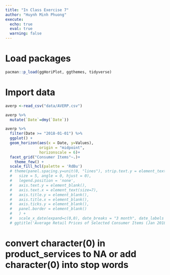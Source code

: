 ```yaml
---
title: "In Class Exercise 7"
author: "Huynh Minh Phuong"
execute:
  echo: true
  eval: true
  warning: false
---
```


# Load packages

```r
pacman::p_load(ggHoriPlot, ggthemes, tidyverse)
```

# Import data

```r
averp <-read_csv("data/AVERP.csv")
```

```r
averp %>% 
  mutate(`Date`=dmy(`Date`))
```

```r
averp %>% 
  filter(Date >= "2018-01-01") %>%
  ggplot() +
  geom_horizon(aes(x = Date, y=Values),
               origin = "midpoint",
               horizonscale = 6)+
  facet_grid("Consumer Items"~.)+
    theme_few() +
  scale_fill_hcl(palette = 'RdBu')
  # theme(panel.spacing.y=unit(0, "lines"), strip.text.y = element_text(
  #   size = 5, angle = 0, hjust = 0),
  #   legend.position = 'none',
  #   axis.text.y = element_blank(),
  #   axis.text.x = element_text(size=7),
  #   axis.title.y = element_blank(),
  #   axis.title.x = element_blank(),
  #   axis.ticks.y = element_blank(),
  #   panel.border = element_blank()
  #   ) +
  #   scale_x_date(expand=c(0,0), date_breaks = "3 month", date_labels = "%b%y") +
  # ggtitle('Average Retail Prices of Selected Consumer Items (Jan 2018 to Dec 2022)')
```

# convert character(0) in product_services to NA or add character(0) into stop words
